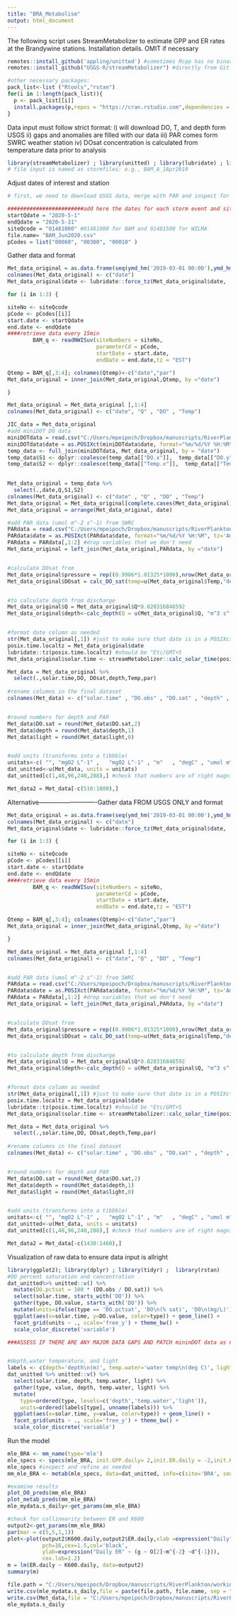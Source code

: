 ```yaml
---
title: "BRA_Metabolism"
output: html_document
---
```


The following script uses StreamMetabolizer to estimate GPP and ER rates at the Brandywine stations.
Installation details. OMIT if necessary
```r
remotes::install_github('appling/unitted') #sometimes Rcpp has no binary version yet, if so, don't update from source versions, instead, say no to the source compilation and install the most recent binary version
remotes::install_github("USGS-R/streamMetabolizer") #directly from Git so we get the most recent version

#other necessary packages: 
pack_list<-list ("Rtools","rstan")
for(i in 1:length(pack_list)){
  p <- pack_list[[i]]
  install.packages(p,repos = "https://cran.rstudio.com",dependencies = TRUE)
}

```



Data input must follow strict format:
i) will download DO, T, and depth form USGS
ii) gaps and anomalies are filled with our data
iii) PAR comes form SWRC weather station
iv) DOsat concentration is calculated from temperature data prior to analysis
```r
library(streamMetabolizer) ; library(unitted) ; library(lubridate) ; library(dplyr) ; library(dataRetrieval)
# file input is named as stormfiles: e.g., BAM_A_1Apr2019
```


Adjust dates of interest and station
```r
# first, we need to download USGS data, merge with PAR and inspect for gaps/outliers in DO

########################add here the dates for each storm event and site ######################################################
startQdate = "2020-5-1"
endQdate = "2020-5-31"
siteQcode = "01481000" #01481000 for BAM and 01481500 for WILMA
file.name= "BAM_Jun2020.csv"
pCodes = list("00060", "00300", "00010" )
```


Gather data and format
```r
Met_data_original = as.data.frame(seq(ymd_hm('2019-03-01 00:00'),ymd_hm('2020-11-30 23:45'), by = '15 mins')) #creature the full date vector a priori, when merging with the data will allow us to identify and keep NAs
colnames(Met_data_original) <- c("date")
Met_data_original$date <- lubridate::force_tz(Met_data_original$date, 'Etc/GMT+5') #transform into EST

for (i in 1:3) {

siteNo <- siteQcode
pCode <- pCodes[[i]]
start.date <- startQdate
end.date <- endQdate 
####retrieve data every 15min
        BAM_q <- readNWISuv(siteNumbers = siteNo, 
                            parameterCd = pCode, 
                            startDate = start.date, 
                            endDate = end.date,tz = "EST") 

Qtemp = BAM_q[,3:4]; colnames(Qtemp)<-c("date","par")
Met_data_original = inner_join(Met_data_original,Qtemp, by ="date")

}

Met_data_original = Met_data_original [,1:4]
colnames(Met_data_original) <- c("date", "Q" , "DO" , "Temp")

JIC_data = Met_data_original
#add miniDOT DO data
miniDOTdata = read.csv("C:/Users/mpeipoch/Dropbox/manuscripts/RiverPlankton/working_files/miniDOT_BAM.csv")
miniDOTdata$date = as.POSIXct(miniDOTdata$date, format="%m/%d/%Y %H:%M", tz='America/New_York')
temp_data <- full_join(miniDOTdata, Met_data_original, by = "date")
temp_data$S1 <- dplyr::coalesce(temp_data[["DO.x"]],  temp_data[["DO.y"]])
temp_data$S2 <- dplyr::coalesce(temp_data[["Temp.x"]],  temp_data[["Temp.y"]])

   
Met_data_original = temp_data %>%
  select(.,date,Q,S1,S2) 
colnames(Met_data_original) <- c("date" , "Q" , "DO" , "Temp")
Met_data_original = Met_data_original[complete.cases(Met_data_original),]
Met_data_original = arrange(Met_data_original, date)

#add PAR data (umol m^-2 s^-1) from SWRC
PARdata = read.csv("C:/Users/mpeipoch/Dropbox/manuscripts/RiverPlankton/working_files/PARdata_smt_add.csv")
PARdata$date = as.POSIXct(PARdata$date, format="%m/%d/%Y %H:%M", tz='America/New_York')
PARdata = PARdata[,1:2] #drop variables that we don't need
Met_data_original = left_join(Met_data_original,PARdata, by ="date")


#calculate DOsat from 
Met_data_original$pressure = rep((0.9906*1.01325*1000),nrow(Met_data_original))
Met_data_original$DOsat = calc_DO_sat(temp=u(Met_data_original$Temp,"degC"), press=u(Met_data_original$pressure,"mb"), sal=u(0,"PSU")) # units are checked


#to calculate depth from discharge
Met_data_original$Q = Met_data_original$Q*0.028316846592 
Met_data_original$depth<-calc_depth(Q = u(Met_data_original$Q, "m^3 s^-1"), c = u(0.409, "m"), f = u(0.294, ""))


#format date column as needed
str(Met_data_original[,1]) #just to make sure that date is in a POSIXct format, as default from dateRetrieval::readNWISuv
posix.time.localtz = Met_data_original$date
lubridate::tz(posix.time.localtz) #should be "Etc/GMT+5
Met_data_original$solar.time <- streamMetabolizer::calc_solar_time(posix.time.localtz, longitude=-75)

Met_data = Met_data_original %>%
  select(.,solar.time,DO, DOsat,depth,Temp,par) 
  
#rename columns in the final dataset
colnames(Met_data) <- c("solar.time" , "DO.obs" , "DO.sat" , "depth" , "temp.water" , "light")


#round numbers for depth and PAR
Met_data$DO.sat = round(Met_data$DO.sat,2)
Met_data$depth = round(Met_data$depth,1)
Met_data$light = round(Met_data$light,0)


#add units (transforms into a tibbble)
unitats<-c(	"", "mgO2 L^-1" ,	"mgO2 L^-1"	, "m"	, "degC" , "umol m^-2 s^-1") #attach units and form a unitted data.frame
dat_unitted<-u(Met_data, units = unitats)
dat_unitted[c(1,48,96,240,288),] #check that numbers are of right magnitude according to the supposed units 

Met_data2 = Met_data[-c(510:1800),]

```

Alternative----------------------------Gather data FROM USGS ONLY and format
```r
Met_data_original = as.data.frame(seq(ymd_hm('2019-03-01 00:00'),ymd_hm('2020-11-30 23:45'), by = '15 mins')) #creature the full date vector a priori, when merging with the data will allow us to identify and keep NAs
colnames(Met_data_original) <- c("date")
Met_data_original$date <- lubridate::force_tz(Met_data_original$date, 'Etc/GMT+5') #transform into EST

for (i in 1:3) {

siteNo <- siteQcode
pCode <- pCodes[[i]]
start.date <- startQdate
end.date <- endQdate 
####retrieve data every 15min
        BAM_q <- readNWISuv(siteNumbers = siteNo, 
                            parameterCd = pCode, 
                            startDate = start.date, 
                            endDate = end.date,tz = "EST") 

Qtemp = BAM_q[,3:4]; colnames(Qtemp)<-c("date","par")
Met_data_original = inner_join(Met_data_original,Qtemp, by ="date")

}

Met_data_original = Met_data_original [,1:4]
colnames(Met_data_original) <- c("date", "Q" , "DO" , "Temp")


#add PAR data (umol m^-2 s^-1) from SWRC
PARdata = read.csv("C:/Users/mpeipoch/Dropbox/manuscripts/RiverPlankton/working_files/PARdata_smt_add.csv")
PARdata$date = as.POSIXct(PARdata$date, format="%m/%d/%Y %H:%M", tz='America/New_York')
PARdata = PARdata[,1:2] #drop variables that we don't need
Met_data_original = left_join(Met_data_original,PARdata, by ="date")


#calculate DOsat from 
Met_data_original$pressure = rep((0.9906*1.01325*1000),nrow(Met_data_original))
Met_data_original$DOsat = calc_DO_sat(temp=u(Met_data_original$Temp,"degC"), press=u(Met_data_original$pressure,"mb"), sal=u(0,"PSU")) # units are checked


#to calculate depth from discharge
Met_data_original$Q = Met_data_original$Q*0.028316846592 
Met_data_original$depth<-calc_depth(Q = u(Met_data_original$Q, "m^3 s^-1"), c = u(0.409, "m"), f = u(0.294, ""))


#format date column as needed
str(Met_data_original[,1]) #just to make sure that date is in a POSIXct format, as default from dateRetrieval::readNWISuv
posix.time.localtz = Met_data_original$date
lubridate::tz(posix.time.localtz) #should be "Etc/GMT+5
Met_data_original$solar.time <- streamMetabolizer::calc_solar_time(posix.time.localtz, longitude=-75)

Met_data = Met_data_original %>%
  select(.,solar.time,DO, DOsat,depth,Temp,par) 
  
#rename columns in the final dataset
colnames(Met_data) <- c("solar.time" , "DO.obs" , "DO.sat" , "depth" , "temp.water" , "light")


#round numbers for depth and PAR
Met_data$DO.sat = round(Met_data$DO.sat,2)
Met_data$depth = round(Met_data$depth,1)
Met_data$light = round(Met_data$light,0)


#add units (transforms into a tibbble)
unitats<-c(	"", "mgO2 L^-1" ,	"mgO2 L^-1"	, "m"	, "degC" , "umol m^-2 s^-1") #attach units and form a unitted data.frame
dat_unitted<-u(Met_data, units = unitats)
dat_unitted[c(1,48,96,240,288),] #check that numbers are of right magnitude according to the supposed units 

Met_data2 = Met_data[-c(1430:1460),]

```

Visualization of raw data to ensure data input is allright
```r
library(ggplot2); library(dplyr) ; library(tidyr) ;  library(rstan)
#DO percent saturation and concentration
dat_unitted%>% unitted::v() %>%
  mutate(DO.pctsat = 100 * (DO.obs / DO.sat)) %>%
  select(solar.time, starts_with('DO')) %>%
  gather(type, DO.value, starts_with('DO')) %>%
  mutate(units=ifelse(type == 'DO.pctsat', 'DO\n(% sat)', 'DO\n(mg/L)')) %>%
  ggplot(aes(x=solar.time, y=DO.value, color=type)) + geom_line() + 
  facet_grid(units ~ ., scale='free_y') + theme_bw() +
  scale_color_discrete('variable')

###ASSESS IF THERE ARE ANY MAJOR DATA GAPS AND PATCH mininDOT data as needed


#depth,water temperature, and light
labels <- c(depth='depth\n(m)', temp.water='water temp\n(deg C)', light='PAR\n(umol m^-2 s^-1)')
dat_unitted %>% unitted::v() %>%
  select(solar.time, depth, temp.water, light) %>%
  gather(type, value, depth, temp.water, light) %>%
  mutate(
    type=ordered(type, levels=c('depth','temp.water','light')),
    units=ordered(labels[type], unname(labels))) %>%
  ggplot(aes(x=solar.time, y=value, color=type)) + geom_line() + 
  facet_grid(units ~ ., scale='free_y') + theme_bw() +
  scale_color_discrete('variable')

```

Run the model
```r
mle_BRA <- mm_name(type='mle')
mle_specs <- specs(mle_BRA, init.GPP.daily= 2,init.ER.daily = -2,init.K600.daily = 2  )
mle_specs #inspect and refine as needed
mm_mle_BRA <- metab(mle_specs, data=dat_unitted, info=c(site='BRA', source='MPG'))

#examine results
plot_DO_preds(mm_mle_BRA)
plot_metab_preds(mm_mle_BRA)
mle_mydata.s_daily<-get_params(mm_mle_BRA)

#check for collinearity between ER and K600
output2<-get_params(mm_mle_BRA)
par(mar = c(5,5,1,1))
plot<-plot(output2$K600.daily,output2$ER.daily,xlab =expression("Daily"~K[600]~(d^{-1})),
           pch=16,cex=1.5,col='black',
           ylab=expression("Daily ER" ~ (g ~ O[2]~m^{-2} ~d^{-1})),
           cex.lab=1.2)
m = lm(ER.daily ~ K600.daily, data=output2)
summary(m)

file.path = "C:/Users/mpeipoch/Dropbox/manuscripts/RiverPlankton/working_files/metabolism"
write.csv(mle_mydata.s_daily,file = paste(file.path, file.name, sep = "/")) #
write.csv(Met_data,file = "C:/Users/mpeipoch/Dropbox/manuscripts/RiverPlankton/working_files/metabolism/temp.csv") #
mle_mydata.s_daily
```




